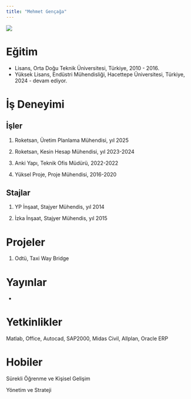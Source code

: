 ```yaml
---
title: "Mehmet Gençağa"
---
```


![](/assets/images/mgencaga.jpg){fig-align="center"}

# Eğitim

-   Lisans, Orta Doğu Teknik Üniversitesi, Türkiye, 2010 - 2016.
-   Yüksek Lisans, Endüstri Mühendisliği, Hacettepe Üniversitesi, Türkiye, 2024 - devam ediyor.

# İş Deneyimi

## İşler

1.  Roketsan, Üretim Planlama Mühendisi, yıl 2025

2.  Roketsan, Kesin Hesap Mühendisi, yıl 2023-2024

3. Anki Yapı, Teknik Ofis Müdürü, 2022-2022

4. Yüksel Proje, Proje Mühendisi, 2016-2020

## Stajlar

1.  YP İnşaat, Stajyer Mühendis, yıl 2014

2.  İzka İnşaat, Stajyer Mühendis, yıl 2015

# Projeler

1.  Odtü, Taxi Way Bridge

# Yayınlar

-

# Yetkinlikler

Matlab, Office, Autocad, SAP2000, Midas Civil, Allplan, Oracle ERP

# Hobiler

Sürekli Öğrenme ve Kişisel Gelişim

Yönetim ve Strateji
